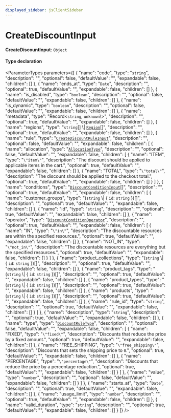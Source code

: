 ```yaml
---
displayed_sidebar: jsClientSidebar
---
```



# CreateDiscountInput

 **CreateDiscountInput**: `Object`

#### Type declaration

<ParameterTypes parameters={[
  {
    "name": "code",
    "type": "`string`",
    "description": "",
    "optional": false,
    "defaultValue": "",
    "expandable": false,
    "children": []
  },
  {
    "name": "ends_at",
    "type": "`Date`",
    "description": "",
    "optional": true,
    "defaultValue": "",
    "expandable": false,
    "children": []
  },
  {
    "name": "is_disabled",
    "type": "`boolean`",
    "description": "",
    "optional": false,
    "defaultValue": "",
    "expandable": false,
    "children": []
  },
  {
    "name": "is_dynamic",
    "type": "`boolean`",
    "description": "",
    "optional": false,
    "defaultValue": "",
    "expandable": false,
    "children": []
  },
  {
    "name": "metadata",
    "type": "Record<`string`, `unknown`\\>",
    "description": "",
    "optional": true,
    "defaultValue": "",
    "expandable": false,
    "children": []
  },
  {
    "name": "regions",
    "type": "`string`[] \\| [`Region`](../classes/internal.Region.mdx)[]",
    "description": "",
    "optional": true,
    "defaultValue": "",
    "expandable": false,
    "children": []
  },
  {
    "name": "rule",
    "type": "[`CreateDiscountRuleInput`](internal.CreateDiscountRuleInput.mdx)",
    "description": "",
    "optional": false,
    "defaultValue": "",
    "expandable": false,
    "children": [
      {
        "name": "allocation",
        "type": "[`AllocationType`](../enums/internal.internal.AllocationType.mdx)",
        "description": "",
        "optional": false,
        "defaultValue": "",
        "expandable": false,
        "children": [
          {
            "name": "ITEM",
            "type": "``\"item\"``",
            "description": "The discount should be applied to applicable items in the cart.",
            "optional": true,
            "defaultValue": "",
            "expandable": false,
            "children": []
          },
          {
            "name": "TOTAL",
            "type": "``\"total\"``",
            "description": "The discount should be applied to the checkout total.",
            "optional": true,
            "defaultValue": "",
            "expandable": false,
            "children": []
          }
        ]
      },
      {
        "name": "conditions",
        "type": "[`DiscountConditionInput`](internal.DiscountConditionInput.mdx)[]",
        "description": "",
        "optional": true,
        "defaultValue": "",
        "expandable": false,
        "children": [
          {
            "name": "customer_groups",
            "type": "(`string` \\| { `id`: `string`  })[]",
            "description": "",
            "optional": true,
            "defaultValue": "",
            "expandable": false,
            "children": []
          },
          {
            "name": "id",
            "type": "`string`",
            "description": "",
            "optional": true,
            "defaultValue": "",
            "expandable": false,
            "children": []
          },
          {
            "name": "operator",
            "type": "[`DiscountConditionOperator`](../enums/internal.DiscountConditionOperator.mdx)",
            "description": "",
            "optional": true,
            "defaultValue": "",
            "expandable": false,
            "children": [
              {
                "name": "IN",
                "type": "``\"in\"``",
                "description": "The discountable resources are within the specified resources.",
                "optional": true,
                "defaultValue": "",
                "expandable": false,
                "children": []
              },
              {
                "name": "NOT_IN",
                "type": "``\"not_in\"``",
                "description": "The discountable resources are everything but the specified resources.",
                "optional": true,
                "defaultValue": "",
                "expandable": false,
                "children": []
              }
            ]
          },
          {
            "name": "product_collections",
            "type": "(`string` \\| { `id`: `string`  })[]",
            "description": "",
            "optional": true,
            "defaultValue": "",
            "expandable": false,
            "children": []
          },
          {
            "name": "product_tags",
            "type": "(`string` \\| { `id`: `string`  })[]",
            "description": "",
            "optional": true,
            "defaultValue": "",
            "expandable": false,
            "children": []
          },
          {
            "name": "product_types",
            "type": "(`string` \\| { `id`: `string`  })[]",
            "description": "",
            "optional": true,
            "defaultValue": "",
            "expandable": false,
            "children": []
          },
          {
            "name": "products",
            "type": "(`string` \\| { `id`: `string`  })[]",
            "description": "",
            "optional": true,
            "defaultValue": "",
            "expandable": false,
            "children": []
          },
          {
            "name": "rule_id",
            "type": "`string`",
            "description": "",
            "optional": true,
            "defaultValue": "",
            "expandable": false,
            "children": []
          }
        ]
      },
      {
        "name": "description",
        "type": "`string`",
        "description": "",
        "optional": true,
        "defaultValue": "",
        "expandable": false,
        "children": []
      },
      {
        "name": "type",
        "type": "[`DiscountRuleType`](../enums/internal.internal.DiscountRuleType.mdx)",
        "description": "",
        "optional": false,
        "defaultValue": "",
        "expandable": false,
        "children": [
          {
            "name": "FIXED",
            "type": "``\"fixed\"``",
            "description": "Discounts that reduce the price by a fixed amount.",
            "optional": true,
            "defaultValue": "",
            "expandable": false,
            "children": []
          },
          {
            "name": "FREE_SHIPPING",
            "type": "``\"free_shipping\"``",
            "description": "Discounts that sets the shipping price to `0`.",
            "optional": true,
            "defaultValue": "",
            "expandable": false,
            "children": []
          },
          {
            "name": "PERCENTAGE",
            "type": "``\"percentage\"``",
            "description": "Discounts that reduce the price by a percentage reduction.",
            "optional": true,
            "defaultValue": "",
            "expandable": false,
            "children": []
          }
        ]
      },
      {
        "name": "value",
        "type": "`number`",
        "description": "",
        "optional": false,
        "defaultValue": "",
        "expandable": false,
        "children": []
      }
    ]
  },
  {
    "name": "starts_at",
    "type": "`Date`",
    "description": "",
    "optional": true,
    "defaultValue": "",
    "expandable": false,
    "children": []
  },
  {
    "name": "usage_limit",
    "type": "`number`",
    "description": "",
    "optional": true,
    "defaultValue": "",
    "expandable": false,
    "children": []
  },
  {
    "name": "valid_duration",
    "type": "`string`",
    "description": "",
    "optional": true,
    "defaultValue": "",
    "expandable": false,
    "children": []
  }
]} />
